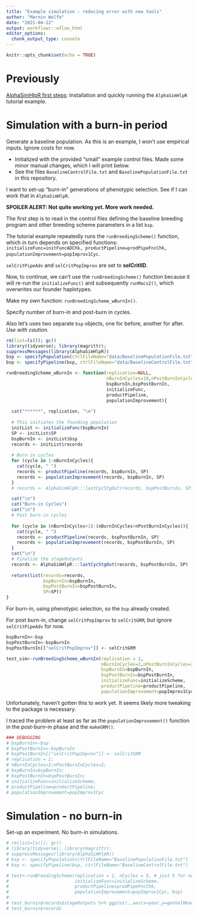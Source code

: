 ```yaml
---
title: "Example simulation - reducing error with new tools"
author: "Marnin Wolfe"
date: "2021-04-22"
output: workflowr::wflow_html
editor_options:
  chunk_output_type: console
---
```


```r
knitr::opts_chunk$set(echo = TRUE)
```

# Previously

[AlphaSimHlpR first steps](AlphaSimHlpR_firstSteps.html): Installation and quickly running the `AlphaSimHlpR` tutorial example.

# Simulation with a burn-in period

Generate a baseline population. As this is an example, I won't use empirical inputs. Ignore costs for now.

-   Initialized with the provided "small" example control files. Made some minor manual changes, which I will print below.
-   See the files `BaselineControlFile.txt` and `BaselinePopulationFile.txt` in this repository.

I want to set-up "burn-in" generations of phenotypic selection. See if I can work that in `AlphaSimHlpR`.

**SPOILER ALERT: Not quite working yet. More work needed.**

The first step is to read in the control files defining the baseline breeding program and other breeding scheme parameters in a list `bsp`.

The tutorial example repeatedly runs the `runBreedingScheme()` function, which in turn depends on specified functions: `initializeFunc=initFuncADChk, productPipeline=prodPipeFncChk, populationImprovement=popImprov1Cyc`.

`selCritPipeAdv` and `selCritPopImprov` are set to **selCritIID**. 

Now, to continue, we can't use the `runBreedingScheme()` function because it will re-run the `initializeFunc()` and subsequently `runMacs2()`, which overwrites our founder haplotypes.

Make my own function: `runBreedingScheme_wBurnIn()`. 

Specify number of burn-in and post-burn in cycles. 

Also let's uses two separate `bsp` objects, one for before, another for after. *Use with caution.*

```r
rm(list=ls()); gc()
library(tidyverse); library(magrittr); 
suppressMessages(library(AlphaSimHlpR))
bsp <- specifyPopulation(ctrlFileName="data/BaselinePopulationFile.txt")
bsp <- specifyPipeline(bsp, ctrlFileName="data/BaselineControlFile.txt")
```

```r
runBreedingScheme_wBurnIn <- function(replication=NULL, 
                                      nBurnInCycles=10,nPostBurnInCycles=10,
                                      bspBurnIn,bspPostBurnIn,
                                      initializeFunc, 
                                      productPipeline, 
                                      populationImprovement){
  
  cat("******", replication, "\n")
  
  # This initiates the founding population 
  initList <- initializeFunc(bspBurnIn)
  SP <- initList$SP
  bspBurnIn <- initList$bsp
  records <- initList$records
  
  # Burn-in cycles
  for (cycle in 1:nBurnInCycles){
    cat(cycle, " ")
    records <- productPipeline(records, bspBurnIn, SP)
    records <- populationImprovement(records, bspBurnIn, SP)
  }
  # records <- AlphaSimHlpR:::lastCycStgOut(records, bspPostBurnIn, SP)

  cat("\n")
  cat("Burn-in Cycles")
  cat("\n")
  # Post burn-in cycles
  
  for (cycle in (nBurnInCycles+1):(nBurnInCycles+nPostBurnInCycles)){
    cat(cycle, " ")
    records <- productPipeline(records, bspPostBurnIn, SP)
    records <- populationImprovement(records, bspPostBurnIn, SP)
  }
  cat("\n")
  # Finalize the stageOutputs
  records <- AlphaSimHlpR:::lastCycStgOut(records, bspPostBurnIn, SP)
  
  return(list(records=records,
              bspBurnIn=bspBurnIn,
              bspPostBurnIn=bspPostBurnIn,
              SP=SP))
}
```

For burn-in, using phenotypic selection, so the `bsp` already created.

For post burn-in, change `selCritPopImprov` to `selCritGRM`, but ignore `selCritPipeAdv` for now.

```r
bspBurnIn<-bsp
bspPostBurnIn<-bspBurnIn
bspPostBurnIn[["selCritPopImprov"]] <- selCritGRM

test_sim<-runBreedingScheme_wBurnIn(replication = 1, 
                                    nBurnInCycles=2,nPostBurnInCycles=2,
                                    bspBurnIn=bspBurnIn,
                                    bspPostBurnIn=bspPostBurnIn,
                                    initializeFunc=initializeScheme, 
                                    productPipeline=productPipeline, 
                                    populationImprovement=popImprov1Cyc)
```

Unfortunately, haven't gotten this to work yet. It seems likely more tweaking to the package is necessary.

I traced the problem at least as far as the `populationImprovement()` function in the post-burn-in phase and the `makeGRM()`.

```r
### DEBUGGING
# bspBurnIn<-bsp
# bspPostBurnIn<-bspBurnIn
# bspPostBurnIn[["selCritPopImprov"]] <- selCritGRM
# replication = 1; 
# nBurnInCycles=2;nPostBurnInCycles=2;
# bspBurnIn=bspBurnIn;
# bspPostBurnIn=bspPostBurnIn;
# initializeFunc=initializeScheme; 
# productPipeline=productPipeline; 
# populationImprovement=popImprov1Cyc
```

# Simulation - no burn-in

Set-up an experiment. No burn-in simulations. 
```r
# rm(list=ls()); gc()
# library(tidyverse); library(magrittr); 
# suppressMessages(library(AlphaSimHlpR))
# bsp <- specifyPopulation(ctrlFileName="BaselinePopulationFile.txt")
# bsp <- specifyPipeline(bsp, ctrlFileName="BaselineControlFile.txt")
```

```r
# test<-runBreedingScheme(replication = 1, nCycles = 5, # just 5 for now 
#                         initializeFunc=initializeScheme, 
#                         productPipeline=prodPipeFncChk, 
#                         populationImprovement=popImprov1Cyc, bsp)
# 
# test_burnin$records$stageOutputs %>% ggplot(.,aes(x=year,y=genValMean, color=stage)) + geom_line()
# test_burnin$records
```
